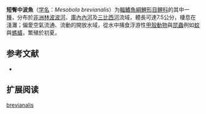 {{Speciesbox
| name = 短臀中波魚
| status = LC
| status_system = IUCN3.1
| image = 
| genus = Mesobola
| species = brevianalis
| authority = [[Boulenger|Boulenger]], 1908
| synonyms = *''Engraulicypris brevianalis''<br /><small>Boulenger, 1908</small>
*''Engraulicypris gariepinus''<br /><small>Barnard, 1943</small>
*''Engraulicypris whitei''<br /><small>Van der Horst, 1934</small>
*''Neobola brevianalis''<br /><small>Boulenger, 1908</small>
}}

'''短臀中波魚'''（[[学名|学名]]：''Mesobola brevianalis''）为[[輻鰭魚綱|輻鰭魚綱]][[鯉形目|鯉形目]][[鲤科|鲤科]]的其中一[[種|種]]，分布於[[非洲|非洲]][[林波波河|林波波河]]、[[庫內內河|庫內內河]]及[[三比西河|三比西河]]流域，體長可達7.5公分，棲息在淺灘；偏愛空氣流通、流動的開放水域，從水中捕食浮游性[[甲殼動物|甲殼動物]]與[[昆蟲|昆蟲]]例如[[蚊|蚊]]與[[螞蟻|螞蟻]]，繁殖於初夏。

== 参考文献 ==
*{{FishBase_species|genus=Mesobola|species=brevianalis|year=2011|month=12}}

== 扩展阅读 ==
{{refbegin}}
{{wikispecies-inline|Mesobola brevianalis|短臀中波魚}}
{{refend}}
{{Taxonbar|from=Q1108810}}

[[Category:中波魚屬|brevianalis]]


{{Cypriniformes-stub}}